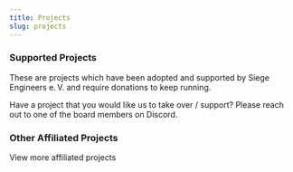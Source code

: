 ```yaml
---
title: Projects
slug: projects
---
```



### Supported Projects

These are projects which have been adopted and supported by Siege Engineers e.&#8239;V. and require donations to keep running.

Have a project that you would like us to take over / support? Please reach out to one of the <Link to="/members#Board-Members">board members</Link> on Discord.


<div className="columns is-multiline mt-4">
  <div className="column is-half">
    <ProjectCard {...aoe2techtree}/>
  </div>
  <div className="column is-half">
    <ProjectCard {...aoe2cm}/>
  </div>
  <div className="column is-half">
    <ProjectCard {...aoe2map}/>
  </div>
  <div className="column is-half">
    <ProjectCard {...website}/>
  </div>
</div>

### Other Affiliated Projects

<Link to="/">View more affiliated projects</Link>
